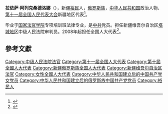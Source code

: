 '''拉依萨·阿列克桑德洛娜'''（{{bd|1957年||}}），新疆[[裕民|裕民]]人，[[俄罗斯族|俄罗斯族]]，[[中华人民共和国|中华人民共和国]]政治人物、[[第十一届全国人民代表大会|第十一届全国人民代表大会]]新疆地区代表<ref>{{cite web|author=新华网|title=第十一届全国人大代表|url=http://news.xinhuanet.com/ziliao/2008-03/03/content_7708230.htm?node=36628|publisher=新华网|accessdate=2014-01-07|archive-date=2014-01-10|archive-url=https://web.archive.org/web/20140110211415/http://news.xinhuanet.com/ziliao/2008-03/03/content_7708230.htm?node=36628|dead-url=no}}</ref>。

毕业于[[国家法官学院|国家法官学院]]专项培训班法律专业，是[[中共|中共]]党员。担任新疆维吾尔自治区[[塔城地区|塔城地区]]中级人民法院审判员。2008年起担任全国人大代表<ref>{{cite news|title=全国人大代表信息-拉依萨·阿列克桑德洛娜|url= http://210.82.31.1:8084/delegate/viewDelegate.action?dbid=112641|accessdate=2013-04-05|newspaper=全国人大网|archive-url=https://web.archive.org/web/20140527214908/http://www.npc.gov.cn/delegate/viewDelegate.action?dbid=112641|archive-date=2014-05-27|dead-url=yes}}</ref>。

==參考文獻==
{{reflist}}
{{DEFAULTSORT:Alexandrona}}
[[Category:中级人民法院法官|Category:中级人民法院法官]]
[[Category:第十一届全国人大代表|Category:第十一届全国人大代表]]
[[Category:第十屆全國人大代表|Category:第十屆全國人大代表]]
[[Category:新疆俄罗斯族全国人大代表|Category:新疆俄罗斯族全国人大代表]]
[[Category:新疆维吾尔自治区法官|Category:新疆维吾尔自治区法官]]
[[Category:女性全國人大代表|Category:女性全國人大代表]]
[[Category:中华人民共和国建立后的中国共产党女党员|Category:中华人民共和国建立后的中国共产党女党员]]
[[Category:中华人民共和国建立后的俄罗斯族中国共产党党员|Category:中华人民共和国建立后的俄罗斯族中国共产党党员]]
[[Category:裕民人|Category:裕民人]]